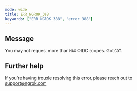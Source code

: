 ```yaml
---
mode: wide
title: ERR_NGROK_388
keywords: ["ERR_NGROK_388", "error 388"]
---
```


## Message

You may not request more than `MAX` OIDC scopes. Got `GOT`.

## Further help

If you're having trouble resolving this error, please reach out to [support@ngrok.com](mailto:support@ngrok.com?subject=Help%20with%20ERR_NGROK_388)
